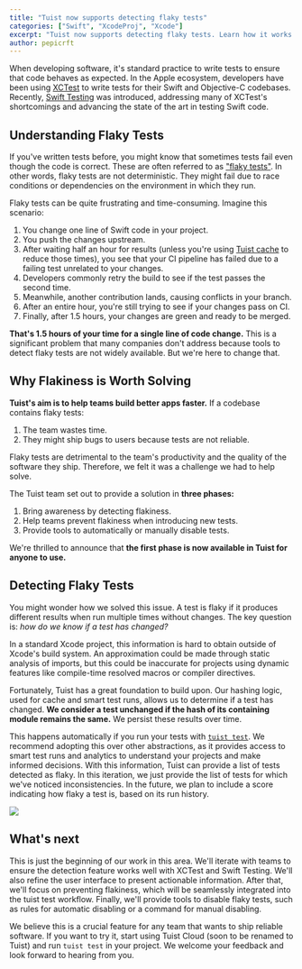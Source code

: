 ```yaml
---
title: "Tuist now supports detecting flaky tests"
categories: ["Swift", "XcodeProj", "Xcode"]
excerpt: "Tuist now supports detecting flaky tests. Learn how it works and how it can help you ship more reliable software"
author: pepicrft
---
```


When developing software, it's standard practice to write tests to ensure that code behaves as expected. In the Apple ecosystem, developers have been using [XCTest](https://developer.apple.com/documentation/xctest) to write tests for their Swift and Objective-C codebases. Recently, [Swift Testing](https://developer.apple.com/xcode/swift-testing/) was introduced, addressing many of XCTest's shortcomings and advancing the state of the art in testing Swift code.

## Understanding Flaky Tests

If you've written tests before, you might know that sometimes tests fail even though the code is correct. These are often referred to as ["flaky tests"](https://docs.gitlab.com/ee/development/testing_guide/flaky_tests.html). In other words, flaky tests are not deterministic. They might fail due to race conditions or dependencies on the environment in which they run.

Flaky tests can be quite frustrating and time-consuming. Imagine this scenario:

1. You change one line of Swift code in your project.
2. You push the changes upstream.
3. After waiting half an hour for results (unless you're using [Tuist cache](https://docs.tuist.io/cloud/binary-caching.html) to reduce those times), you see that your CI pipeline has failed due to a failing test unrelated to your changes.
4. Developers commonly retry the build to see if the test passes the second time.
5. Meanwhile, another contribution lands, causing conflicts in your branch.
6. After an entire hour, you're still trying to see if your changes pass on CI.
7. Finally, after 1.5 hours, your changes are green and ready to be merged.

**That's 1.5 hours of your time for a single line of code change.** This is a significant problem that many companies don't address because tools to detect flaky tests are not widely available. But we're here to change that.

## Why Flakiness is Worth Solving

**Tuist's aim is to help teams build better apps faster.** If a codebase contains flaky tests:

1. The team wastes time.
2. They might ship bugs to users because tests are not reliable.

Flaky tests are detrimental to the team's productivity and the quality of the software they ship. Therefore, we felt it was a challenge we had to help solve.

The Tuist team set out to provide a solution in **three phases:**

1. Bring awareness by detecting flakiness.
2. Help teams prevent flakiness when introducing new tests.
3. Provide tools to automatically or manually disable tests.

We're thrilled to announce that **the first phase is now available in Tuist for anyone to use.**

## Detecting Flaky Tests

You might wonder how we solved this issue. A test is flaky if it produces different results when run multiple times without changes. The key question is: *how do we know if a test has changed?*

In a standard Xcode project, this information is hard to obtain outside of Xcode's build system. An approximation could be made through static analysis of imports, but this could be inaccurate for projects using dynamic features like compile-time resolved macros or compiler directives.

Fortunately, Tuist has a great foundation to build upon. Our hashing logic, used for cache and smart test runs, allows us to determine if a test has changed. **We consider a test unchanged if the hash of its containing module remains the same.** We persist these results over time.

This happens automatically if you run your tests with [`tuist test`](https://docs.tuist.io/guide/automation/test.html). We recommend adopting this over other abstractions, as it provides access to smart test runs and analytics to understand your projects and make informed decisions.
With this information, Tuist can provide a list of tests detected as flaky. In this iteration, we just provide the list of tests for which we've noticed inconsistencies. In the future, we plan to include a score indicating how flaky a test is, based on its run history.

![](images/flaky-test.png)

## What's next

This is just the beginning of our work in this area. We'll iterate with teams to ensure the detection feature works well with XCTest and Swift Testing. We'll also refine the user interface to present actionable information. After that, we'll focus on preventing flakiness, which will be seamlessly integrated into the tuist test workflow. Finally, we'll provide tools to disable flaky tests, such as rules for automatic disabling or a command for manual disabling.

We believe this is a crucial feature for any team that wants to ship reliable software. If you want to try it, start using Tuist Cloud (soon to be renamed to Tuist) and run `tuist test` in your project. We welcome your feedback and look forward to hearing from you.